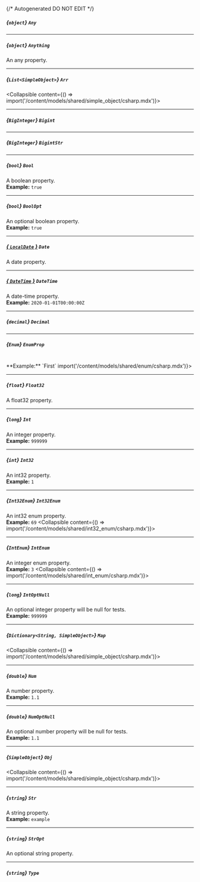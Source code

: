 {/* Autogenerated DO NOT EDIT  */}

##### *{`object`}* `Any`

---
##### *{`object`}* `Anything`
An any property.

---
##### *{`List<SimpleObject>`}* `Arr`
<Collapsible content={() => import('/content/models/shared/simple_object/csharp.mdx')}>
</Collapsible>

---
##### *{`BigInteger`}* `Bigint`

---
##### *{`BigInteger`}* `BigintStr`

---
##### *{`bool`}* `Bool`
A boolean property.
<br/>
**Example:** `true`

---
##### *{`bool`}* `BoolOpt`
An optional boolean property.
<br/>
**Example:** `true`

---
##### [*{ `LocalDate` }*](https://nodatime.org/3.1.x/api/NodaTime.LocalDate.html) `Date`
A date property.

---
##### [*{ `DateTime` }*](https://learn.microsoft.com/en-us/dotnet/api/system.datetime?view=net-5.0) `DateTime`
A date\-time property.
<br/>
**Example:** `2020-01-01T00:00:00Z`

---
##### *{`decimal`}* `Decimal`

---
##### *{`Enum`}* `EnumProp`
<br/>
**Example:** `First`
<Collapsible content={() => import('/content/models/shared/enum/csharp.mdx')}>
</Collapsible>

---
##### *{`float`}* `Float32`
A float32 property.

---
##### *{`long`}* `Int`
An integer property.
<br/>
**Example:** `999999`

---
##### *{`int`}* `Int32`
An int32 property.
<br/>
**Example:** `1`

---
##### *{`Int32Enum`}* `Int32Enum`
An int32 enum property.
<br/>
**Example:** `69`
<Collapsible content={() => import('/content/models/shared/int32_enum/csharp.mdx')}>
</Collapsible>

---
##### *{`IntEnum`}* `IntEnum`
An integer enum property.
<br/>
**Example:** `3`
<Collapsible content={() => import('/content/models/shared/int_enum/csharp.mdx')}>
</Collapsible>

---
##### *{`long`}* `IntOptNull`
An optional integer property will be null for tests.
<br/>
**Example:** `999999`

---
##### *{`Dictionary<String, SimpleObject>`}* `Map`
<Collapsible content={() => import('/content/models/shared/simple_object/csharp.mdx')}>
</Collapsible>

---
##### *{`double`}* `Num`
A number property.
<br/>
**Example:** `1.1`

---
##### *{`double`}* `NumOptNull`
An optional number property will be null for tests.
<br/>
**Example:** `1.1`

---
##### *{`SimpleObject`}* `Obj`
<Collapsible content={() => import('/content/models/shared/simple_object/csharp.mdx')}>
</Collapsible>

---
##### *{`string`}* `Str`
A string property.
<br/>
**Example:** `example`

---
##### *{`string`}* `StrOpt`
An optional string property.

---
##### *{`string`}* `Type`

